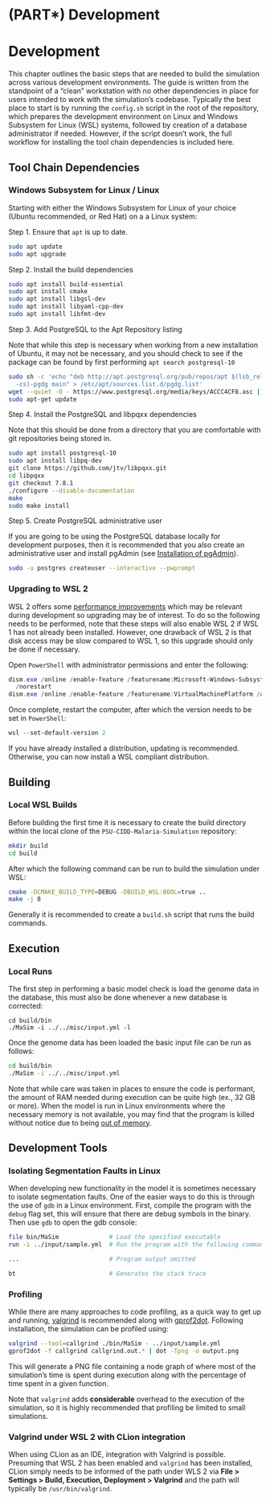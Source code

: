 \newpage

# (PART\*) Development {-}

# Development

This chapter outlines the basic steps that are needed to build the simulation across various development environments. The guide is written from the standpoint of a "clean" workstation with no other dependencies in place for users intended to work with the simulation's codebase. Typically the best place to start is by running the `config.sh` script in the root of the repository, which prepares the development environment on Linux and Windows Subsystem for Linux (WSL) systems, followed by creation of a database administrator if needed. However, if the script doesn't work, the full workflow for installing the tool chain dependencies is included here.

## Tool Chain Dependencies

### Windows Subsystem for Linux / Linux

Starting with either the Windows Subsystem for Linux of your choice (Ubuntu recommended, or Red Hat) on a a Linux system:

Step 1. Ensure that `apt` is up to date.

```bash
sudo apt update
sudo apt upgrade
```

Step 2. Install the build dependencies
```bash
sudo apt install build-essential
sudo apt install cmake
sudo apt install libgsl-dev
sudo apt install libyaml-cpp-dev
sudo apt install libfmt-dev
```

Step 3. Add PostgreSQL to the Apt Repository listing

Note that while this step is necessary when working from a new installation of Ubuntu, it may not be necessary, and you should check to see if the package can be found by first performing `apt search postgresql-10`

```bash
sudo sh -c 'echo "deb http://apt.postgresql.org/pub/repos/apt $(lsb_release \
  -cs)-pgdg main" > /etc/apt/sources.list.d/pgdg.list'
wget --quiet -O - https://www.postgresql.org/media/keys/ACCC4CF8.asc | sudo apt-key add -
sudo apt-get update
```

Step 4. Install the PostgreSQL and libpqxx dependencies

Note that this should be done from a directory that you are comfortable with git repositories being stored in.

```bash
sudo apt install postgresql-10
sudo apt install libpq-dev
git clone https://github.com/jtv/libpqxx.git
cd libpqxx
git checkout 7.8.1
./configure --disable-documentation
make
sudo make install
```

Step 5. Create PostgreSQL administrative user

If you are going to be using the PostgreSQL database locally for development purposes, then it is recommended that you also create an administrative user and install pgAdmin (see [Installation of pgAdmin](#Installation of pgAdmin)).

```bash
sudo -u postgres createuser --interactive --pwprompt
```

### Upgrading to WSL 2

WSL 2 offers some [performance improvements](https://docs.microsoft.com/en-us/windows/wsl/compare-versions) which may be relevant during development so upgrading may be of interest. To do so the following needs to be performed, note that these steps will also enable WSL 2 if WSL 1 has not already been installed. However, one drawback of WSL 2 is that disk access may be slow compared to WSL 1, so this upgrade should only be done if necessary.

Open `PowerShell` with administrator permissions and enter the following:

```PowerShell
dism.exe /online /enable-feature /featurename:Microsoft-Windows-Subsystem-Linux /all `
  /norestart
dism.exe /online /enable-feature /featurename:VirtualMachinePlatform /all /norestart
```

Once complete, restart the computer, after which the version needs to be set in `PowerShell`:

```PowerShell
wsl --set-default-version 2
```

If you have already installed a distribution, updating is recommended. Otherwise, you can now install a WSL compliant distribution.

## Building

### Local WSL Builds

Before building the first time it is necessary to create the build directory within the local clone of the `PSU-CIDD-Malaria-Simulation` repository:

```bash
mkdir build
cd build
```

After which the following command can be run to build the simulation under WSL:

```bash
cmake -DCMAKE_BUILD_TYPE=DEBUG -DBUILD_WSL:BOOL=true ..
make -j 8
```

Generally it is recommended to create a `build.sh` script that runs the build commands.

## Execution

### Local Runs
The first step in performing a basic model check is load the genome data in the database, this must also be done whenever a new database is corrected:

```base
cd build/bin
./MaSim -i ../../misc/input.yml -l
```

Once the genome data has been loaded the basic input file can be run as follows:

```bash
cd build/bin
./MaSim -i ../../misc/input.yml
```

Note that while care was taken in places to ensure the code is performant, the amount of RAM needed during execution can be quite high (ex., 32 GB or more). When the model is run in Linux environments where the necessary memory is not available, you may find that the program is killed without notice due to being [out of memory](https://linux-mm.org/OOM_Killer).

## Development Tools

### Isolating Segmentation Faults in Linux
When developing new functionality in the model it is sometimes necessary to isolate segmentation faults. One of the easier ways to do this is through the use of `gdb` in a Linux environment. First, compile the program with the `debug` flag set, this will ensure that there are debug symbols in the binary. Then use `gdb` to open the gdb console:

```bash
file bin/MaSim              # Load the specified executable
run -i ../input/sample.yml  # Run the program with the following command line parameters

...                         # Program output omitted

bt                          # Generates the stack trace
```

### Profiling
While there are many approaches to code profiling, as a quick way to get up and running, [valgrind](http://www.valgrind.org/) is recommended along with [gprof2dot](https://github.com/jrfonseca/gprof2dot). Following installation, the simulation can be profiled using:

```bash
valgrind --tool=callgrind ./bin/MaSim - ../input/sample.yml
gprof2dot -f callgrind callgrind.out.* | dot -Tpng -o output.png
```

This will generate a PNG file containing a node graph of where most of the simulation's time is spent during execution along with the percentage of time spent in a given function. 

Note that `valgrind` adds **considerable** overhead to the execution of the simulation, so it is highly recommended that profiling be limited to small simulations. 

### Valgrind under WSL 2 with CLion integration

When using CLion as an IDE, integration with Valgrind is possible. Presuming that WSL 2 has been enabled and `valgrind` has been installed, CLion simply needs to be informed of the path under WLS 2 via **File > Settings > Build, Execution, Deployment > Valgrind** and the path will typically be `/usr/bin/valgrind`. 
